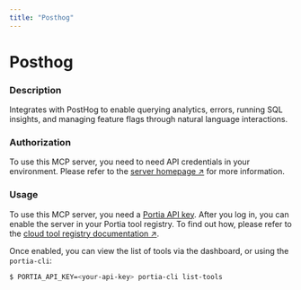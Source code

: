 ```yaml
---
title: "Posthog"
---
```

<!-- WARNING: This file is auto-generated by generate_tool_docs.py. Do not edit manually. -->


# Posthog

### Description

Integrates with PostHog to enable querying analytics, errors, running SQL insights, and managing feature flags through natural language interactions.

### Authorization


To use this MCP server, you need to need API credentials in your environment. Please refer to the [server homepage ↗](None) for more information.


### Usage

To use this MCP server, you need a [Portia API key](/setup-account). After you log in, you can enable the server in your Portia tool registry. To find out how, please refer to the [cloud tool registry documentation ↗](/cloud-tool-registry).

Once enabled, you can view the list of tools via the dashboard, or using the `portia-cli`:

```bash
$ PORTIA_API_KEY=<your-api-key> portia-cli list-tools
```

